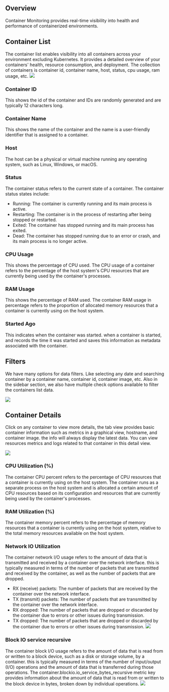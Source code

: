 Overview
--------
Container Monitoring provides real-time visibility into health and performance of containerized environments. 

Container List
--------------
The container list enables visibility into all containers across your environment excluding Kubernetes. It provides a detailed overview of your containers' health, resource consumption, and deployment. The collection of containers is container id, container name, host, status, cpu usage, ram usage, etc.
<img src="/images/infra-monitoring/c1.png" />

### Container ID
This shows the id of the container and IDs are randomly generated and are typically 12 characters long.

### Container Name
This shows the name of the container and the name is a user-friendly identifier that is assigned to a container.  

### Host
The host can be a physical or virtual machine running any operating system, such as Linux, Windows, or macOS.  

### Status
The container status refers to the current state of a container. The container status states include:

-   Running: The container is currently running and its main process is active.
-   Restarting: The container is in the process of restarting after being stopped or restarted.
-   Exited: The container has stopped running and its main process has exited.
-   Dead: The container has stopped running due to an error or crash, and its main process is no longer active.

### CPU Usage
This shows the percentage of CPU used. The CPU usage of a container refers to the percentage of the host system's CPU resources that are currently being used by the container's processes.

### RAM Usage
This shows the percentage of RAM used. The container RAM usage in percentage refers to the proportion of allocated memory resources that a container is currently using on the host system.

### Started Ago
This indicates when the container was started. when a container is started, and records the time it was started and saves this information as metadata associated with the container.

Filters
-------
We have many options for data filters. Like selecting any date and searching container by a container name, container id, container image, etc. Also in the sidebar section, we also have multiple check options available to filter the containers list data.

<img src="/images/infra-monitoring/c2.png" />

Container Details
-----------------
Click on any container to view more details, the tab view provides basic container information such as metrics in a graphical view, hostname, and container image. the info will always display the latest data. You can view resources metrics and logs related to that container in this detail view.

<img src="/images/infra-monitoring/c3.png" />

### CPU Utilization (%)
The container CPU percent refers to the percentage of CPU resources that a container is currently using on the host system. The container runs as a separate process on the host system and is allocated a certain amount of CPU resources based on its configuration and resources that are currently being used by the container's processes.

### RAM Utilization (%)
The container memory percent refers to the percentage of memory resources that a container is currently using on the host system, relative to the total memory resources available on the host system.

### Network IO Utilization
The container network I/O usage refers to the amount of data that is transmitted and received by a container over the network interface. this is typically measured in terms of the number of packets that are transmitted and received by the container, as well as the number of packets that are dropped.

-   RX (receive) packets: The number of packets that are received by the container over the network interface.
-   TX (transmit) packets: The number of packets that are transmitted by the container over the network interface.
-   RX dropped: The number of packets that are dropped or discarded by the container due to errors or other issues during transmission.
-   TX dropped: The number of packets that are dropped or discarded by the container due to errors or other issues during transmission.
    <img src="/images/infra-monitoring/c4.png" />

### Block IO service recursive
The container block I/O usage refers to the amount of data that is read from or written to a block device, such as a disk or storage volume, by a container. this is typically measured in terms of the number of input/output (I/O) operations and the amount of data that is transferred during those operations. The container.blockio.io_service_bytes_recursive metric key provides information about the amount of data that is read from or written to the block device in bytes, broken down by individual operations.
<img src="/images/infra-monitoring/c5.png" />
